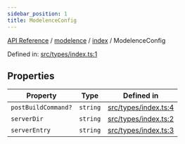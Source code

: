 ```yaml
---
sidebar_position: 1
title: ModelenceConfig
---
```


[API Reference](/api-reference/modelence/index/interfaces/../../../index) / [modelence](/api-reference/modelence/index/interfaces/../../index) / [index](/api-reference/modelence/index/interfaces/../index) / ModelenceConfig

Defined in: [src/types/index.ts:1](https://github.com/modelence/modelence/blob/6f8d1a39ada0a9525dda9bbbcc98c153ce033f96/packages/modelence/src/types/index.ts#L1)

## Properties

| Property | Type | Defined in |
| ------ | ------ | ------ |
| <a id="postbuildcommand"></a> `postBuildCommand?` | `string` | [src/types/index.ts:4](https://github.com/modelence/modelence/blob/6f8d1a39ada0a9525dda9bbbcc98c153ce033f96/packages/modelence/src/types/index.ts#L4) |
| <a id="serverdir"></a> `serverDir` | `string` | [src/types/index.ts:2](https://github.com/modelence/modelence/blob/6f8d1a39ada0a9525dda9bbbcc98c153ce033f96/packages/modelence/src/types/index.ts#L2) |
| <a id="serverentry"></a> `serverEntry` | `string` | [src/types/index.ts:3](https://github.com/modelence/modelence/blob/6f8d1a39ada0a9525dda9bbbcc98c153ce033f96/packages/modelence/src/types/index.ts#L3) |
